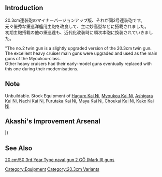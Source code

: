 {{Template:Equipmentinfo
|name = 20.3cm(no.2) Twin Gun Mount
|id = 90
|japanesename = 20.3cm(2号)連装砲
|icon = {{Template:RedGunMedium}}
|type = Main Cannon, Medium
|effect = {{Firepower}}+9, {{AA}}+3, {{Hit}}+1, {{Range}} Medium
|scrap = {{Ammo}} 3, {{Steel}} 4
|image = <gallery type="slideshow" widths="360px" position="center" 
hideaddbutton="true">
Equipment90-1.png
Equipment90-2.png
Equipment90-3.png
Equipment90-4.png
</gallery>
|CL = lime
|CLT = lime
|CA = lime
|CAV = lime
|BB = lime
|BBV = lime}}

==Introduction==
20.3cm連装砲のマイナーバージョンアップ版、それが同2号連装砲です。<br />
元々優秀な重巡洋艦用主砲を改良して、主に妙高型などに搭載されました。<br />
初期主砲搭載の他の重巡達も、近代化改装時に順次本砲に換装されていきました。

"The no.2 twin gun is a slightly upgraded version of the 20.3cm twin gun.<br>
The excellent heavy cruiser main guns were upgraded and used as the main guns of the Myoukou-class.<br>
Other heavy cruisers had their early-model guns eventually replaced with this one during their modernisations.

==Note==
Unbuildable. Stock Equipment of [[Haguro|Haguro Kai Ni]], [[Myoukou|Myoukou Kai Ni]], [[Ashigara|Ashigara Kai Ni]], [[Nachi|Nachi Kai Ni]], [[Furutaka|Furutaka Kai Ni]], [[Maya|Maya Kai Ni]], [[Choukai|Choukai Kai Ni]], [[Kako|Kako Kai Ni]].

==Akashi's Improvement Arsenal==
{{AkashiWorkshop}}
{{AkashiWorkshopLine
|Name=20.3cm(no.2) Twin Gun Mount
|ItemType=RedGunMedium
|Fuel=10
|Ammo=100
|Steel=130
|Baux=0
|Mats0-5=2/3
|Mats6-9=2/4
|Mats10=4/8
|Screws0-5=2/3
|Screws6-9=2/4
|Screws10=4/11
|EquipConsume0-5=-
|EquipConsume6-9=1
|EquipConsume10=2
|Sun=✓
|Mon=✓
|Tue=✓
|2ndShip=[[Myoukou]]
|Notes=Can be upgraded to [[20.3cm(no.3) Twin Gun Mount]]
}}
|}

==See Also==

[[wikipedia:20_cm/50_3rd_Year_Type_naval_gun#2_G.C3.94_.28Mark_II.29_guns|20 cm/50 3rd Year Type naval gun 2 GÔ (Mark II) guns]]
{{Equipmentlist}}
[[Category:Equipment]]
[[Category:20.3cm Variants]]